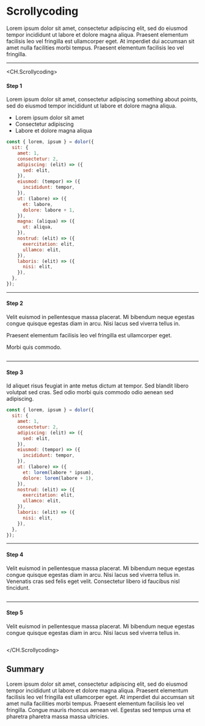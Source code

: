 # Scrollycoding

Lorem ipsum dolor sit amet, consectetur adipiscing elit, sed do eiusmod tempor incididunt ut labore et dolore magna aliqua. Praesent elementum facilisis leo vel fringilla est ullamcorper eget. At imperdiet dui accumsan sit amet nulla facilities morbi tempus. Praesent elementum facilisis leo vel fringilla.

---

<CH.Scrollycoding>

#### Step 1

Lorem ipsum dolor sit amet, consectetur adipiscing something about points, sed do eiusmod tempor incididunt ut labore et dolore magna aliqua.

- Lorem ipsum dolor sit amet
- Consectetur adipiscing
- Labore et dolore magna aliqua

```js app.js focus=3:10
const { lorem, ipsum } = dolor({
  sit: {
    amet: 1,
    consectetur: 2,
    adipiscing: (elit) => ({
      sed: elit,
    }),
    eiusmod: (tempor) => ({
      incididunt: tempor,
    }),
    ut: (labore) => ({
      et: labore,
      dolore: labore + 1,
    }),
    magna: (aliqua) => ({
      ut: aliqua,
    }),
    nostrud: (elit) => ({
      exercitation: elit,
      ullamco: elit,
    }),
    laboris: (elit) => ({
      nisi: elit,
    }),
  },
});
```

---

#### Step 2

Velit euismod in pellentesque massa placerat. Mi bibendum neque egestas congue quisque egestas diam in arcu. Nisi lacus sed viverra tellus in.

Praesent elementum facilisis leo vel fringilla est ullamcorper eget.

Morbi quis commodo.

```js app.js focus=11:17

```

---

#### Step 3

Id aliquet risus feugiat in ante metus dictum at tempor. Sed blandit libero volutpat sed cras. Sed odio morbi quis commodo odio aenean sed adipiscing.

```js app.js focus=11:14
const { lorem, ipsum } = dolor({
  sit: {
    amet: 1,
    consectetur: 2,
    adipiscing: (elit) => ({
      sed: elit,
    }),
    eiusmod: (tempor) => ({
      incididunt: tempor,
    }),
    ut: (labore) => ({
      et: lorem(labore * ipsum),
      dolore: lorem(labore + 1),
    }),
    nostrud: (elit) => ({
      exercitation: elit,
      ullamco: elit,
    }),
    laboris: (elit) => ({
      nisi: elit,
    }),
  },
});
```

---

#### Step 4

Velit euismod in pellentesque massa placerat. Mi bibendum neque egestas congue quisque egestas diam in arcu. Nisi lacus sed viverra tellus in. Venenatis cras sed felis eget velit. Consectetur libero id faucibus nisl tincidunt.

```js app.js focus=15:21

```

---

#### Step 5

Velit euismod in pellentesque massa placerat. Mi bibendum neque egestas congue quisque egestas diam in arcu. Nisi lacus sed viverra tellus in.

```js app.js

```

</CH.Scrollycoding>

## Summary

Lorem ipsum dolor sit amet, consectetur adipiscing elit, sed do eiusmod tempor incididunt ut labore et dolore magna aliqua. Praesent elementum facilisis leo vel fringilla est ullamcorper eget. At imperdiet dui accumsan sit amet nulla facilities morbi tempus. Praesent elementum facilisis leo vel fringilla. Congue mauris rhoncus aenean vel. Egestas sed tempus urna et pharetra pharetra massa massa ultricies.
